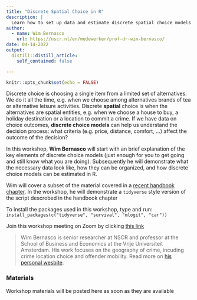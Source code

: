 ```yaml
---
title: "Discrete Spatial Choice in R"
description: |
  Learn how to set up data and estimate discrete spatial choice models in R
author:
  - name: Wim Bernasco
    url: https://nscr.nl/en/medewerker/prof-dr-wim-bernasco/
date: 04-14-2022
output:
  distill::distill_article:
    self_contained: false

---
```


```r
knitr::opts_chunk$set(echo = FALSE)
```

Discrete choice is choosing a single item from a limited set of alternatives. We do it all the time, e.g. when we choose among alternatives brands of tea or alternative leisure activities. Discrete **spatial** choice is when the alternatives are spatial entities, e.g. when we choose a house to buy, a holiday destination or a location to commit a crime. If we have data on choice outcomes, **discrete choice models** can help us understand the decision process: what criteria (e.g. price, distance, comfort, ...) affect the outcome of the decision? 

In this workshop, **Wim Bernasco** will start with an brief explanation of the key elements of discrete choice models (just enough for you to get going and still know what you are doing). Subsequently he will demonstrate what the necessary data look like, how they can be organized, and how discrete choice models can be estimated in R. 

Wim will cover a subset of the material covered in a [recent handbook chapter](https://osf.io/639cz/). In the workshop, he will demonstrate a `tidyverse` style version of the script descrobed in the handbook chapter 

To install the packages used in this workshop, type and run: `install_packages(c("tidyverse", "survival", "mlogit", "car"))`


Join this workshop meeting on Zoom by clicking [this link](https://us02web.zoom.us/j/81735228803?pwd=VWNsRzhVNWMvK29qMDUrbjI0akVuQT09)

> Wim Bernasco is senior researcher at NSCR and professor at the School of Business and Economics at the Vrije Universiteit Amsterdam. His work focuses on the geography of crime, incuding crime location choice and offender mobility. Read more on [his personal wesbite](http://www.wimbernasco.nl).


### Materials

Workshop materials will be posted here as soon as they are available